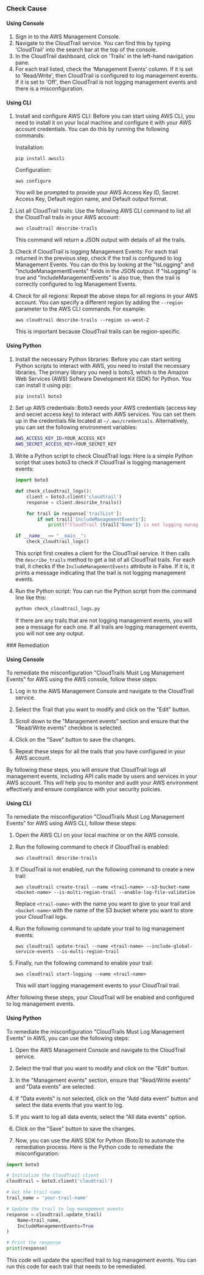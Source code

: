 

<Tabs><Tab title='Cause'>
### Check Cause

#### Using Console

1. Sign in to the AWS Management Console.
2. Navigate to the CloudTrail service. You can find this by typing 'CloudTrail' into the search bar at the top of the console.
3. In the CloudTrail dashboard, click on 'Trails' in the left-hand navigation pane.
4. For each trail listed, check the 'Management Events' column. If it is set to 'Read/Write', then CloudTrail is configured to log management events. If it is set to 'Off', then CloudTrail is not logging management events and there is a misconfiguration.

#### Using CLI

1. Install and configure AWS CLI: Before you can start using AWS CLI, you need to install it on your local machine and configure it with your AWS account credentials. You can do this by running the following commands:

   Installation:
   ```
   pip install awscli
   ```
   Configuration:
   ```
   aws configure
   ```
   You will be prompted to provide your AWS Access Key ID, Secret Access Key, Default region name, and Default output format.

2. List all CloudTrail trails: Use the following AWS CLI command to list all the CloudTrail trails in your AWS account:

   ```
   aws cloudtrail describe-trails
   ```
   This command will return a JSON output with details of all the trails.

3. Check if CloudTrail is logging Management Events: For each trail returned in the previous step, check if the trail is configured to log Management Events. You can do this by looking at the "IsLogging" and "IncludeManagementEvents" fields in the JSON output. If "IsLogging" is true and "IncludeManagementEvents" is also true, then the trail is correctly configured to log Management Events.

4. Check for all regions: Repeat the above steps for all regions in your AWS account. You can specify a different region by adding the `--region` parameter to the AWS CLI commands. For example:

   ```
   aws cloudtrail describe-trails --region us-west-2
   ```
   This is important because CloudTrail trails can be region-specific.

#### Using Python

1. Install the necessary Python libraries: Before you can start writing Python scripts to interact with AWS, you need to install the necessary libraries. The primary library you need is boto3, which is the Amazon Web Services (AWS) Software Development Kit (SDK) for Python. You can install it using pip:

   ```bash
   pip install boto3
   ```

2. Set up AWS credentials: Boto3 needs your AWS credentials (access key and secret access key) to interact with AWS services. You can set them up in the credentials file located at `~/.aws/credentials`. Alternatively, you can set the following environment variables:

   ```bash
   AWS_ACCESS_KEY_ID=YOUR_ACCESS_KEY
   AWS_SECRET_ACCESS_KEY=YOUR_SECRET_KEY
   ```

3. Write a Python script to check CloudTrail logs: Here is a simple Python script that uses boto3 to check if CloudTrail is logging management events:

   ```python
   import boto3

   def check_cloudtrail_logs():
       client = boto3.client('cloudtrail')
       response = client.describe_trails()

       for trail in response['trailList']:
           if not trail['IncludeManagementEvents']:
               print(f"CloudTrail {trail['Name']} is not logging management events.")

   if __name__ == "__main__":
       check_cloudtrail_logs()
   ```

   This script first creates a client for the CloudTrail service. It then calls the `describe_trails` method to get a list of all CloudTrail trails. For each trail, it checks if the `IncludeManagementEvents` attribute is False. If it is, it prints a message indicating that the trail is not logging management events.

4. Run the Python script: You can run the Python script from the command line like this:

   ```bash
   python check_cloudtrail_logs.py
   ```

   If there are any trails that are not logging management events, you will see a message for each one. If all trails are logging management events, you will not see any output.

</Tab>

<Tab title='Remediation'>
### Remediation

#### Using Console

To remediate the misconfiguration "CloudTrails Must Log Management Events" for AWS using the AWS console, follow these steps:

1. Log in to the AWS Management Console and navigate to the CloudTrail service.

2. Select the Trail that you want to modify and click on the "Edit" button.

3. Scroll down to the "Management events" section and ensure that the "Read/Write events" checkbox is selected.

4. Click on the "Save" button to save the changes.

5. Repeat these steps for all the trails that you have configured in your AWS account.

By following these steps, you will ensure that CloudTrail logs all management events, including API calls made by users and services in your AWS account. This will help you to monitor and audit your AWS environment effectively and ensure compliance with your security policies.

#### Using CLI

To remediate the misconfiguration "CloudTrails Must Log Management Events" for AWS using AWS CLI, follow these steps:

1. Open the AWS CLI on your local machine or on the AWS console.

2. Run the following command to check if CloudTrail is enabled:

   ```
   aws cloudtrail describe-trails
   ```

3. If CloudTrail is not enabled, run the following command to create a new trail:

   ```
   aws cloudtrail create-trail --name <trail-name> --s3-bucket-name <bucket-name> --is-multi-region-trail --enable-log-file-validation
   ```

   Replace `<trail-name>` with the name you want to give to your trail and `<bucket-name>` with the name of the S3 bucket where you want to store your CloudTrail logs.

4. Run the following command to update your trail to log management events:

   ```
   aws cloudtrail update-trail --name <trail-name> --include-global-service-events --is-multi-region-trail
   ```

5. Finally, run the following command to enable your trail:

   ```
   aws cloudtrail start-logging --name <trail-name>
   ```

   This will start logging management events to your CloudTrail trail.

After following these steps, your CloudTrail will be enabled and configured to log management events.

#### Using Python

To remediate the misconfiguration "CloudTrails Must Log Management Events" in AWS, you can use the following steps:

1. Open the AWS Management Console and navigate to the CloudTrail service.

2. Select the trail that you want to modify and click on the "Edit" button.

3. In the "Management events" section, ensure that "Read/Write events" and "Data events" are selected.

4. If "Data events" is not selected, click on the "Add data event" button and select the data events that you want to log.

5. If you want to log all data events, select the "All data events" option.

6. Click on the "Save" button to save the changes.

7. Now, you can use the AWS SDK for Python (Boto3) to automate the remediation process. Here is the Python code to remediate the misconfiguration:

```python
import boto3

# Initialize the CloudTrail client
cloudtrail = boto3.client('cloudtrail')

# Get the trail name
trail_name = 'your-trail-name'

# Update the trail to log management events
response = cloudtrail.update_trail(
    Name=trail_name,
    IncludeManagementEvents=True
)

# Print the response
print(response)
```

This code will update the specified trail to log management events. You can run this code for each trail that needs to be remediated.


</Tab>
</Tabs>